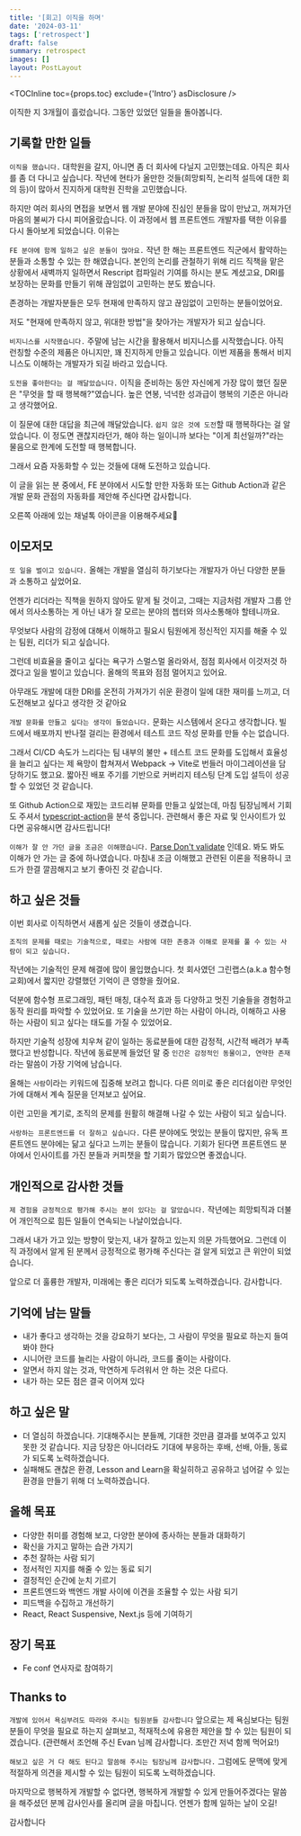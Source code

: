 ```yaml
---
title: '[회고] 이직을 하며'
date: '2024-03-11'
tags: ['retrospect']
draft: false
summary: retrospect
images: []
layout: PostLayout
---
```


<TOCInline toc={props.toc} exclude={'Intro'} asDisclosure />

이직한 지 3개월이 흘렀습니다. 그동안 있었던 일들을 돌아봅니다.

## 기록할 만한 일들

`이직을 했습니다.` 대학원을 갈지, 아니면 좀 더 회사에 다닐지 고민했는데요. 아직은 회사를 좀 더 다니고 싶습니다.
작년에 현타가 올만한 것들(희망퇴직, 논리적 설득에 대한 회의 등)이 많아서 진지하게 대학원 진학을 고민했습니다.

하지만 여러 회사의 면접을 보면서 웹 개발 분야에 진심인 분들을 많이 만났고, 꺼져가던 마음의 불씨가 다시 피어올랐습니다.
이 과정에서 웹 프론트엔드 개발자를 택한 이유를 다시 돌아보게 되었습니다. 이유는

`FE 분야에 함께 일하고 싶은 분들이 많아요.` 작년 한 해는 프론트엔드 직군에서 활약하는 분들과 소통할 수 있는 한 해였습니다.
본인의 논리를 관철하기 위해 리드 직책을 맡은 상황에서 새벽까지 일하면서 Rescript 컴파일러 기여를 하시는 분도 계셨고요,
DRI를 보장하는 문화를 만들기 위해 끊임없이 고민하는 분도 봤습니다.

존경하는 개발자분들은 모두 현재에 만족하지 않고 끊임없이 고민하는 분들이었어요.

저도 "현재에 만족하지 않고, 위대한 방법"을 찾아가는 개발자가 되고 싶습니다.

`비지니스를 시작했습니다.` 주말에 남는 시간을 활용해서 비지니스를 시작했습니다. 아직 런칭할 수준의 제품은 아니지만, 꽤 진지하게 만들고 있습니다.
이번 제품을 통해서 비지니스도 이해하는 개발자가 되길 바라고 있습니다.

`도전을 좋아한다는 걸 깨달았습니다.` 이직을 준비하는 동안 자신에게 가장 많이 했던 질문은 "무엇을 할 때 행복해?"였습니다. 높은 연봉, 넉넉한 성과급이 행복의 기준은 아니라고 생각했어요.

이 질문에 대한 대답을 최근에 깨달았습니다. `쉽지 않은 것에 도전`할 때 행복하다는 걸 알았습니다.
이 정도면 괜찮지라던가, 해야 하는 일이니까 보다는 "이게 최선일까?"라는 물음으로 한계에 도전할 때 행복합니다.

그래서 요즘 자동화할 수 있는 것들에 대해 도전하고 있습니다.

이 글을 읽는 분 중에서, FE 분야에서 시도할 만한 자동화 또는 Github Action과 같은 개발 문화 관점의 자동화를 제안해 주신다면 감사합니다.

오른쪽 아래에 있는 채널톡 아이콘을 이용해주세요🙇

## 이모저모

`또 일을 벌이고 있습니다.` 올해는 개발을 열심히 하기보다는 개발자가 아닌 다양한 분들과 소통하고 싶었어요.

언젠가 리더라는 직책을 원하지 않아도 맡게 될 것이고,
그때는 지금처럼 개발자 그룹 안에서 의사소통하는 게 아닌 내가 잘 모르는 분야의 쳅터와 의사소통해야 할테니까요.

무엇보다 사람의 감정에 대해서 이해하고 필요시 팀원에게 정신적인 지지를 해줄 수 있는 팀원, 리더가 되고 싶습니다.

그런데 비효율을 줄이고 싶다는 욕구가 스멀스멀 올라와서, 점점 회사에서 이것저것 하겠다고 일을 벌이고 있습니다.
올해의 목표와 점점 멀어지고 있어요.

아무래도 개발에 대한 DRI를 온전히 가져가기 쉬운 환경이 일에 대한 재미를 느끼고, 더 도전해보고 싶다고 생각한 것 같아요

`개발 문화를 만들고 싶다는 생각이 들었습니다.` 문화는 시스템에서 온다고 생각합니다.
빌드에서 배포까지 반나절 걸리는 환경에서 테스트 코드 작성 문화를 만들 수는 없습니다.

그래서 CI/CD 속도가 느리다는 팀 내부의 불만 + 테스트 코드 문화를 도입해서 효율성을 늘리고 싶다는 제 욕망이 합쳐져서
Webpack -> Vite로 번들러 마이그레이션을 담당하기도 했고요. 짧아진 배포 주기를 기반으로 커버리지 테스팅 단계 도입 설득이 성공할 수 있었던 것 같습니다.

또 Github Action으로 재밌는 코드리뷰 문화를 만들고 싶었는데, 마침 팀장님께서 기회도 주셔서 [typescript-action](https://github.com/actions/typescript-action)을 분석 중입니다.
관련해서 좋은 자료 및 인사이트가 있다면 공유해시면 감사드립니다!

`이해가 잘 안 가던 글을 조금은 이해했습니다.` [Parse Don't validate](https://lexi-lambda.github.io/blog/2019/11/05/parse-don-t-validate/) 인데요. 봐도 봐도 이해가 안 가는 글 중에 하나였습니다.
마침내 조금 이해했고 관련된 이론을 적용하니 코드가 한결 깔끔해지고 보기 좋아진 것 같습니다.

## 하고 싶은 것들

이번 회사로 이직하면서 새롭게 싶은 것들이 생겼습니다.

`조직의 문제를 때로는 기술적으로, 때로는 사람에 대한 존중과 이해로 문제를 풀 수 있는 사람이 되고 싶습니다.`

작년에는 기술적인 문제 해결에 많이 몰입했습니다.
첫 회사였던 그린랩스(a.k.a 함수형 교회)에서 짧지만 강렬했던 기억이 큰 영향을 줬어요.

덕분에 함수형 프로그래밍, 패턴 매칭, 대수적 효과 등 다양하고 멋진 기술들을 경험하고 동작 원리를 파악할 수 있었어요.
또 기술을 쓰기만 하는 사람이 아니라, 이해하고 사용하는 사람이 되고 싶다는 태도를 가질 수 있었어요.

하지만 기술적 성장에 치우쳐 같이 일하는 동료분들에 대한 감정적, 시간적 배려가 부족했다고 반성합니다.
작년에 동료분께 들었던 말 중 `인간은 감정적인 동물이고, 연약한 존재`라는 말씀이 가장 기억에 남습니다.

올해는 `사람`이라는 키워드에 집중해 보려고 합니다. 다른 의미로 좋은 리더쉽이란 무엇인가에 대해서 계속 질문을 던져보고 싶어요.

이런 고민을 계기로, 조직의 문제를 원활히 해결해 나갈 수 있는 사람이 되고 싶습니다.

`사랑하는 프론트엔드를 더 잘하고 싶습니다.` 다른 분야에도 멋있는 분들이 많지만, 유독 프론트엔드 분야에는 닮고 싶다고 느끼는 분들이 많습니다.
기회가 된다면 프론트엔드 분야에서 인사이트를 가진 분들과 커피챗을 할 기회가 많았으면 좋겠습니다.

## 개인적으로 감사한 것들

`제 경험을 긍정적으로 평가해 주시는 분이 있다는 걸 알았습니다.` 작년에는 희망퇴직과 더불어 개인적으로 힘든 일들이 연속되는 나날이었습니다.

그래서 내가 가고 있는 방향이 맞는지, 내가 잘하고 있는지 의문 가득했어요. 그런데 이직 과정에서 알게 된 분께서 긍정적으로 평가해 주신다는 걸 알게 되었고 큰 위안이 되었습니다.

앞으로 더 훌륭한 개발자, 미래에는 좋은 리더가 되도록 노력하겠습니다. 감사합니다.

## 기억에 남는 말들

- 내가 좋다고 생각하는 것을 강요하기 보다는, 그 사람이 무엇을 필요로 하는지 들여봐야 한다
- 시니어란 코드를 늘리는 사람이 아니라, 코드를 줄이는 사람이다.
- 알면서 하지 않는 것과, 막연하게 두려워서 안 하는 것은 다르다.
- 내가 하는 모든 점은 결국 이어져 있다

## 하고 싶은 말

- 더 열심히 하겠습니다. 기대해주시는 분들께, 기대한 것만큼 결과를 보여주고 있지 못한 것 같습니다. 지금 당장은 아니더라도 기대에 부응하는 후배, 선배, 아들, 동료가 되도록 노력하겠습니다.
- 실패해도 괜찮은 환경, Lesson and Learn을 확실히하고 공유하고 넘어갈 수 있는 환경을 만들기 위해 더 노력하겠습니다.

## 올해 목표

- 다양한 취미를 경험해 보고, 다양한 분야에 종사하는 분들과 대화하기
- 확신을 가지고 말하는 습관 가지기
- 추천 잘하는 사람 되기
- 정서적인 지지를 해줄 수 있는 동료 되기
- 결정적인 순간에 눈치 기르기
- 프론트엔드와 백엔드 개발 사이에 이견을 조율할 수 있는 사람 되기
- 피드백을 수집하고 개선하기
- React, React Suspensive, Next.js 등에 기여하기

## 장기 목표

- Fe conf 연사자로 참여하기

## Thanks to

`개발에 있어서 욕심부려도 따라와 주시는 팀원분들 감사합니다`
앞으로는 제 욕심보다는 팀원분들이 무엇을 필요로 하는지 살펴보고, 적재적소에 유용한 제안을 할 수 있는 팀원이 되겠습니다. (관련해서 조언해 주신 Evan 님께 감사합니다. 조만간 저녁 함께 먹어요!)

`해보고 싶은 거 다 해도 된다고 말씀해 주시는 팀장님께 감사합니다.`
그럼에도 문맥에 맞게 적절하게 의견을 제시할 수 있는 팀원이 되도록 노력하겠습니다.

마지막으로 행복하게 개발할 수 없다면, 행복하게 개발할 수 있게 만들어주겠다는 말씀을 해주셨던 분께 감사인사를 올리며 글을 마칩니다. 언젠가 함께 일하는 날이 오길!

감사합니다
